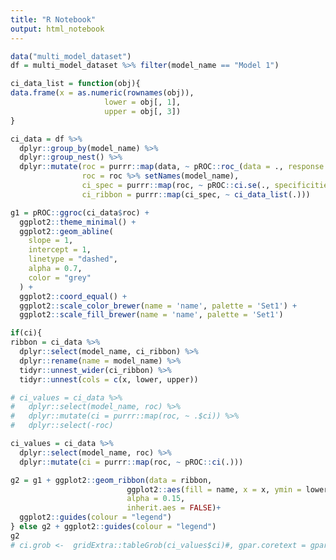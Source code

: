 ```yaml
---
title: "R Notebook"
output: html_notebook
---
```


```r
data("multi_model_dataset")
df = multi_model_dataset %>% filter(model_name == "Model 1")
```


```r
ci_data_list = function(obj){
data.frame(x = as.numeric(rownames(obj)),
                     lower = obj[, 1],
                     upper = obj[, 3])
}

ci_data = df %>% 
  dplyr::group_by(model_name) %>% 
  dplyr::group_nest() %>% 
  dplyr::mutate(roc = purrr::map(data, ~ pROC::roc_(data = ., response = "outcomes", predictor = "predictions", ci = TRUE, plot=FALSE)),
                roc = roc %>% setNames(model_name),
                ci_spec = purrr::map(roc, ~ pROC::ci.se(., specificities = seq(0, 1, l = 25))), 
                ci_ribbon = purrr::map(ci_spec, ~ ci_data_list(.)))
```


```r
g1 = pROC::ggroc(ci_data$roc) +
  ggplot2::theme_minimal() + 
  ggplot2::geom_abline(
    slope = 1,
    intercept = 1,
    linetype = "dashed",
    alpha = 0.7,
    color = "grey"
  ) +
  ggplot2::coord_equal() + 
  ggplot2::scale_color_brewer(name = 'name', palette = 'Set1') +
  ggplot2::scale_fill_brewer(name = 'name', palette = 'Set1')
```


```r
if(ci){
ribbon = ci_data %>% 
  dplyr::select(model_name, ci_ribbon) %>% 
  dplyr::rename(name = model_name) %>% 
  tidyr::unnest_wider(ci_ribbon) %>% 
  tidyr::unnest(cols = c(x, lower, upper))

# ci_values = ci_data %>% 
#   dplyr::select(model_name, roc) %>% 
#   dplyr::mutate(ci = purrr::map(roc, ~ .$ci)) %>% 
#   dplyr::select(-roc)

ci_values = ci_data %>% 
  dplyr::select(model_name, roc) %>% 
  dplyr::mutate(ci = purrr::map(roc, ~ pROC::ci(.))) 

g2 = g1 + ggplot2::geom_ribbon(data = ribbon,
                          ggplot2::aes(fill = name, x = x, ymin = lower, ymax = upper), 
                          alpha = 0.15, 
                          inherit.aes = FALSE)+
  ggplot2::guides(colour = "legend")
} else g2 + ggplot2::guides(colour = "legend")
g2
# ci.grob <-  gridExtra::tableGrob(ci_values$ci)#, gpar.coretext = gpar(col = "black", cex = 1))
```



